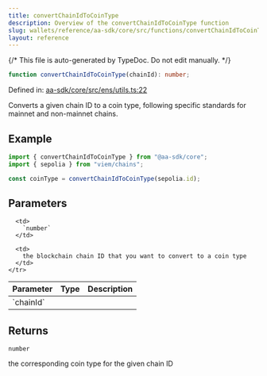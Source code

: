 ```yaml
---
title: convertChainIdToCoinType
description: Overview of the convertChainIdToCoinType function
slug: wallets/reference/aa-sdk/core/src/functions/convertChainIdToCoinType
layout: reference
---
```


{/* This file is auto-generated by TypeDoc. Do not edit manually. */}

```ts
function convertChainIdToCoinType(chainId): number;
```

Defined in: [aa-sdk/core/src/ens/utils.ts:22](https://github.com/alchemyplatform/aa-sdk/blob/9f926c402d1661309abbf8eae8431e52e8c5e53f/aa-sdk/core/src/ens/utils.ts#L22)

Converts a given chain ID to a coin type, following specific standards for mainnet and non-mainnet chains.

## Example

```ts
import { convertChainIdToCoinType } from "@aa-sdk/core";
import { sepolia } from "viem/chains";

const coinType = convertChainIdToCoinType(sepolia.id);
```

## Parameters

<table>
  <thead>
    <tr>
      <th align="left">Parameter</th>
      <th align="left">Type</th>
      <th align="left">Description</th>
    </tr>
  </thead>

  <tbody>
    <tr>
      <td>
        `chainId`
      </td>

      <td>
        `number`
      </td>

      <td>
        the blockchain chain ID that you want to convert to a coin type
      </td>
    </tr>

  </tbody>
</table>

## Returns

`number`

the corresponding coin type for the given chain ID
